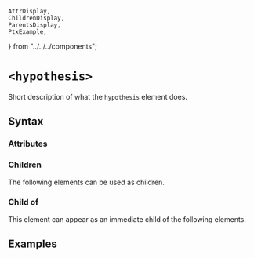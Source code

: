     AttrDisplay,
    ChildrenDisplay,
    ParentsDisplay,
    PtxExample,
} from "../../../components";

# `<hypothesis>`

Short description of what the `hypothesis` element does.

## Syntax

### Attributes

<AttrDisplay name="hypothesis" />

### Children

The following elements can be used as children.

<ChildrenDisplay name="hypothesis" />

### Child of

This element can appear as an immediate child of the following elements.

<ParentsDisplay name="hypothesis" />

## Examples

    
